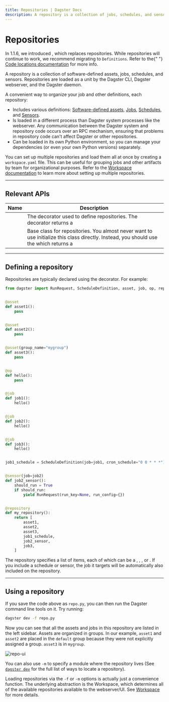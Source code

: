 ```yaml
---
title: Repositories | Dagster Docs
description: A repository is a collection of jobs, schedules, and sensor definitions that the Dagster CLI, Dagster webserver, and the Dagster daemon can target to load them.
---
```


# Repositories

<Note>
  In 1.1.6, we introduced <PyObject object="Definitions" />, which replaces
  repositories. While repositories will continue to work, we recommend migrating
  to <code>Definitions</code>. Refer to the{" "}
  <a href="/concepts/code-locations">Code locations documentation</a> for more
  info.
</Note>

A repository is a collection of software-defined assets, jobs, schedules, and sensors. Repositories are loaded as a unit by the Dagster CLI, Dagster webserver, and the Dagster daemon.

A convenient way to organize your job and other definitions, each repository:

- Includes various definitions: [Software-defined assets](/concepts/assets/software-defined-assets), [Jobs](/concepts/ops-jobs-graphs/jobs), [Schedules](/concepts/partitions-schedules-sensors/schedules), and [Sensors](/concepts/partitions-schedules-sensors/sensors).
- Is loaded in a different process than Dagster system processes like the webserver. Any communication between the Dagster system and repository code occurs over an RPC mechanism, ensuring that problems in repository code can't affect Dagster or other repositories.
- Can be loaded in its own Python environment, so you can manage your dependencies (or even your own Python versions) separately.

You can set up multiple repositories and load them all at once by creating a `workspace.yaml` file. This can be useful for grouping jobs and other artifacts by team for organizational purposes. Refer to the [Workspace documentation](/concepts/code-locations/workspace-files) to learn more about setting up multiple repositories.

---

## Relevant APIs

| Name                                       | Description                                                                                                                                                                                                                  |
| ------------------------------------------ | ---------------------------------------------------------------------------------------------------------------------------------------------------------------------------------------------------------------------------- |
| <PyObject object="repository" decorator /> | The decorator used to define repositories. The decorator returns a <PyObject object="RepositoryDefinition" />                                                                                                                |
| <PyObject object="RepositoryDefinition" /> | Base class for repositories. You almost never want to use initialize this class directly. Instead, you should use the <PyObject object="repository" decorator /> which returns a <PyObject object="RepositoryDefinition"  /> |

---

## Defining a repository

Repositories are typically declared using the <PyObject object="repository" decorator /> decorator. For example:

```python file=/concepts/repositories_workspaces/repository_definition.py
from dagster import RunRequest, ScheduleDefinition, asset, job, op, repository, sensor


@asset
def asset1():
    pass


@asset
def asset2():
    pass


@asset(group_name="mygroup")
def asset3():
    pass


@op
def hello():
    pass


@job
def job1():
    hello()


@job
def job2():
    hello()


@job
def job3():
    hello()


job1_schedule = ScheduleDefinition(job=job1, cron_schedule="0 0 * * *")


@sensor(job=job2)
def job2_sensor():
    should_run = True
    if should_run:
        yield RunRequest(run_key=None, run_config={})


@repository
def my_repository():
    return [
        asset1,
        asset2,
        asset3,
        job1_schedule,
        job2_sensor,
        job3,
    ]
```

The repository specifies a list of items, each of which can be a <PyObject object="AssetsDefinition"/>, <PyObject object="JobDefinition"/>, <PyObject module="dagster" object="ScheduleDefinition" />, or <PyObject module="dagster" object="SensorDefinition" />. If you include a schedule or sensor, the job it targets will be automatically also included on the repository.

---

## Using a repository

If you save the code above as `repo.py`, you can then run the Dagster command line tools on it. Try running:

```bash
dagster dev -f repo.py
```

Now you can see that all the assets and jobs in this repository are listed in the left sidebar. Assets are organized in groups. In our example, `asset1` and `asset2` are placed in the `default` group because they were not explicitly assigned a group. `asset3` is in `mygroup`.

<Image
alt="repo-ui"
src="/images/concepts/repo-ui.png"
width={4032}
height={2454}
/>

You can also use `-m` to specify a module where the repository lives (See [`dagster dev`](/\_apidocs/cli#dagster-dev) for the full list of ways to locate a repository).

Loading repositories via the `-f` or `-m` options is actually just a convenience function. The underlying abstraction is the Workspace, which determines all of the available repositories available to the webserver/UI. See [Workspace](/concepts/code-locations/workspace-files) for more details.
